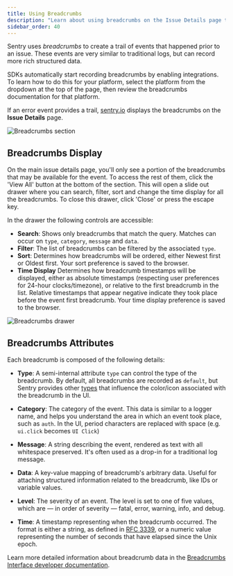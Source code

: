 ```yaml
---
title: Using Breadcrumbs
description: "Learn about using breadcrumbs on the Issue Details page to debug."
sidebar_order: 40
---
```


Sentry uses _breadcrumbs_ to create a trail of events that happened prior to an issue. These events are very similar to traditional logs, but can record more rich structured data.

SDKs automatically start recording breadcrumbs by enabling integrations. To learn how to do this for your platform, select the platform from the dropdown at the top of the page, then review the breadcrumbs documentation for that platform.

If an error event provides a trail, [sentry.io](https://sentry.io) displays the breadcrumbs on the **Issue Details** page.

![Breadcrumbs section](../img/issue-breadcrumbs.png)

## Breadcrumbs Display

On the main issue details page, you'll only see a portion of the breadcrumbs that may be available for the event. To access the rest of them, click the 'View All' button at the bottom of the section. This will open a slide out drawer where you can search, filter, sort and change the time display for all the breadcrumbs. To close this drawer, click 'Close' or press the escape key.

In the drawer the following controls are accessible:
- **Search**: Shows only breadcrumbs that match the query. Matches can occur on `type`, `category`, `message` and `data`.
- **Filter**: The list of breadcrumbs can be filtered by the associated `type`.
- **Sort**: Determines how breadcrumbs will be ordered, either Newest first or Oldest first. Your sort preference is saved to the browser.
- **Time Display** Determines how breadcrumb timestamps will be displayed, either as absolute timestamps (respecting user preferences for 24-hour clocks/timezone), or relative to the first breadcrumb in the list. Relative timestamps that appear negative indicate they took place before the event first breadcrumb. Your time display preference is saved to the browser.

![Breadcrumbs drawer](./img/breadcrumbs-drawer.png)


## Breadcrumbs Attributes

Each breadcrumb is composed of the following details:

- **Type**: A semi-internal attribute `type` can control the type of the breadcrumb. By default, all breadcrumbs are recorded as `default`, but Sentry provides other [types](https://develop.sentry.dev/sdk/event-payloads/breadcrumbs/#breadcrumb-types) that influence the color/icon associated with the breadcrumb in the UI.

- **Category**: The category of the event. This data is similar to a logger name, and helps you understand the area in which an event took place, such as `auth`. In the UI, period characters are replaced with space (e.g. `ui.click` becomes `UI Click`)

- **Message**: A string describing the event, rendered as text with all whitespace preserved. It's often used as a drop-in for a traditional log message.

- **Data**: A key-value mapping of breadcrumb's arbitrary data. Useful for attaching structured information related to the breadcrumb, like IDs or variable values.

- **Level**: The severity of an event. The level is set to one of five values, which are — in order of severity — fatal, error, warning, info, and debug.

- **Time**: A timestamp representing when the breadcrumb occurred. The format is either a string, as defined in [RFC 3339](https://tools.ietf.org/html/rfc3339), or a numeric value representing the number of seconds that have elapsed since the Unix epoch.


Learn more detailed information about breadcrumb data in the [Breadcrumbs Interface developer documentation](https://develop.sentry.dev/sdk/event-payloads/breadcrumbs/).
